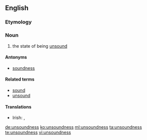 ==English==

===Etymology===
{{confix|un|sound|ness}}

===Noun===
{{en-noun|-}}

# the state of being [[unsound]]

====Antonyms====
* [[soundness]]

====Related terms====
* [[sound]]
* [[unsound]]

====Translations====
{{trans-top|the state of being unsound}}
* Irish: {{t-|ga|fabht|m}}, {{t-|ga|fabhtacht|f}}
{{trans-mid}}
{{trans-bottom}}

[[de:unsoundness]]
[[ko:unsoundness]]
[[ml:unsoundness]]
[[ta:unsoundness]]
[[te:unsoundness]]
[[vi:unsoundness]]